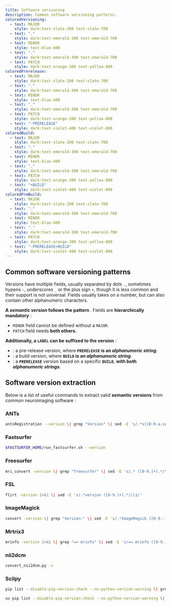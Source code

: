 ```yaml
---
title: Software versioning
description: Common software versioning patterns.
coloredVersioning:
  - text: MAJOR
    style: dark:text-slate-200 text-slate-700
  - text: "."
    style: dark:text-emerald-300 text-emerald-700
  - text: MINOR
    style: text-blue-400
  - text: "."
    style: dark:text-emerald-300 text-emerald-700
  - text: PATCH
    style: dark:text-orange-300 text-yellow-800
coloredPrerelease:
  - text: MAJOR
    style: dark:text-slate-200 text-slate-700
  - text: "."
    style: dark:text-emerald-300 text-emerald-700
  - text: MINOR
    style: text-blue-400
  - text: "."
    style: dark:text-emerald-300 text-emerald-700
  - text: PATCH
    style: dark:text-orange-300 text-yellow-800
  - text: "-PRERELEASE"
    style: dark:text-violet-400 text-violet-800
coloredBuild:
  - text: MAJOR
    style: dark:text-slate-200 text-slate-700
  - text: "."
    style: dark:text-emerald-300 text-emerald-700
  - text: MINOR
    style: text-blue-400
  - text: "."
    style: dark:text-emerald-300 text-emerald-700
  - text: PATCH
    style: dark:text-orange-300 text-yellow-800
  - text: "+BUILD"
    style: dark:text-violet-400 text-violet-800
coloredPreBuild:
  - text: MAJOR
    style: dark:text-slate-200 text-slate-700
  - text: "."
    style: dark:text-emerald-300 text-emerald-700
  - text: MINOR
    style: text-blue-400
  - text: "."
    style: dark:text-emerald-300 text-emerald-700
  - text: PATCH
    style: dark:text-orange-300 text-yellow-800
  - text: "-PRERELEASE+BUILD"
    style: dark:text-violet-400 text-violet-800
---
```



## Common software versioning patterns

Versions have multiple fields, usually separated by dots `.`, sometimes hypens `-`, underscores `_` or the plus sign `+`,
though it is less common and their support is not universal. Fields usually takes on a number, but can also contain other
alphanumeric characters.

**A _semantic version_ follows the pattern <InlineCode parts={frontmatter.coloredVersioning} />**. Fields are **hierarchically mandatory** :

- <code class="dark:text-blue-300 text-blue-500">MINOR</code> field cannot be defined without a <code class="dark:text-slate-200 text-slate-700">MAJOR</code>.
- <code class="dark:text-orange-300 text-yellow-800">PATCH</code> field needs **both others.**

**Additionally, a <code class="dark:text-violet-400 text-violet-800">LABEL</code> can be suffixed to the version** :

- <InlineCode parts={frontmatter.coloredPrerelease} /> : a pre-release version, where **<code class="dark:text-violet-400 text-violet-800">PRERELEASE</code> is
  an _alphanumeric string_**.
- <InlineCode parts={frontmatter.coloredBuild} /> : a build version, where **<code class="dark:text-violet-400 text-violet-800">BUILD</code> is an _alphanumeric string_**.
- <InlineCode parts={frontmatter.coloredPreBuild} /> : a **<code class="dark:text-violet-400 text-violet-800">PRERELEASE</code>** version based on a specific
  **<code class="dark:text-violet-400 text-violet-800">BUILD</code>**, **with both _alphanumeric strings_**.

## Software version extraction

Below is a list of useful commands to extract valid **semantic versions** from common neuroimaging software :

### **ANTs**

```bash
antsRegistration --version \| grep "Version" \| sed -E 's/.*v([0-9.a-zA-Z-]+).*/\\1/'
```

### **Fastsurfer**

```bash
$FASTSURFER_HOME/run_fastsurfer.sh --version
```

### **Freesurfer**

```bash
mri_convert -version \| grep "freesurfer" \| sed -E 's/.* ([0-9.]+).*/\\1/'
```

### **FSL**

```bash
flirt -version 2>&1 \| sed -E 's/.*version ([0-9.]+).*/\\1/'
```

### **ImageMagick**

```bash
convert -version \| grep "Version:" \| sed -E 's/.*ImageMagick ([0-9.-]+).*/\\1/'
```

### **Mrtrix3**

```bash
mrinfo -version 2>&1 \| grep "== mrinfo" \| sed -E 's/== mrinfo ([0-9.]+).*/\\1/'
```

### **nii2dcm**

```bash
convert_nii2dcm.py -v
```

### **Scilpy**

```bash title="scilpy < 2.2.0"
pip list --disable-pip-version-check --no-python-version-warning \| grep scilpy \| tr -s ' ' \| cut -d' ' -f2
```

```bash title="scilpy >= 2.2.0"
uv pip list --disable-pip-version-check --no-python-version-warning \| grep scilpy \| tr -s ' ' \| cut -d' ' -f2
```
